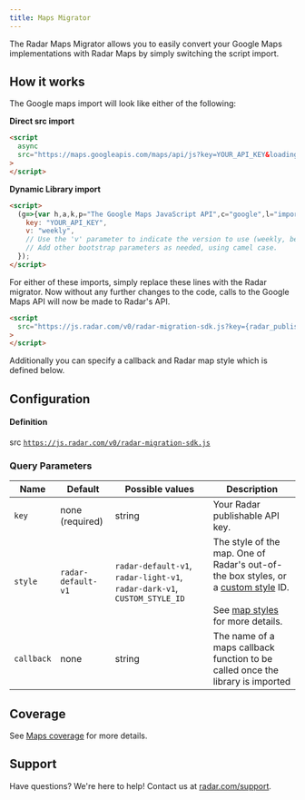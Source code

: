 ```yaml
---
title: Maps Migrator
---
```


The Radar Maps Migrator allows you to easily convert your Google Maps implementations with Radar Maps by simply switching the script import.

## How it works

The Google maps import will look like either of the following:

**Direct src import**
```html
<script
  async
  src="https://maps.googleapis.com/maps/api/js?key=YOUR_API_KEY&loading=async&callback=initMap"
>
</script>
```

**Dynamic Library import**
```html
<script>
  (g=>{var h,a,k,p="The Google Maps JavaScript API",c="google",l="importLibrary",q="__ib__",m=document,b=window;b=b[c]||(b[c]={});var d=b.maps||(b.maps={}),r=new Set,e=new URLSearchParams,u=()=>h||(h=new Promise(async(f,n)=>{await (a=m.createElement("script"));e.set("libraries",[...r]+"");for(k in g)e.set(k.replace(/[A-Z]/g,t=>"_"+t[0].toLowerCase()),g[k]);e.set("callback",c+".maps."+q);a.src=`https://maps.${c}apis.com/maps/api/js?`+e;d[q]=f;a.onerror=()=>h=n(Error(p+" could not load."));a.nonce=m.querySelector("script[nonce]")?.nonce||"";m.head.append(a)}));d[l]?console.warn(p+" only loads once. Ignoring:",g):d[l]=(f,...n)=>r.add(f)&&u().then(()=>d[l](f,...n))})({
    key: "YOUR_API_KEY",
    v: "weekly",
    // Use the 'v' parameter to indicate the version to use (weekly, beta, alpha, etc.).
    // Add other bootstrap parameters as needed, using camel case.
  });
</script>
```

For either of these imports, simply replace these lines with the Radar migrator. Now without any further changes to the code, calls to the Google Maps API will now be made to Radar's API.
```html
<script
  src="https://js.radar.com/v0/radar-migration-sdk.js?key={radar_publishable_key}"
>
</script>

```
Additionally you can specify a callback and Radar map style which is defined below.
## Configuration

#### Definition
<span className="badge badge--success">src</span> <code>https://js.radar.com/v0/radar-migration-sdk.js</code><br/>

### Query Parameters
<div className="full-width-table">

| Name  | Default | Possible values | Description           |
|-------|---------|-----------------|-----------------------|
|`key` | none (required) | string | Your Radar publishable API key. |
| `style` | `radar-default-v1` | `radar-default-v1`, `radar-light-v1`, `radar-dark-v1`, `CUSTOM_STYLE_ID` | The style of the map. One of Radar's out-of-the box styles, or a <a href="/documentation/maps/maps#custom-styles">custom style</a> ID. <br /><br />See [map styles](https://radar.com/documentation/maps/maps#styles) for more details. |
| `callback` | none | string | The name of a maps callback function to be called once the library is imported |
</div>


## Coverage
See [Maps coverage](https://radar.com/documentation/maps/maps#coverage) for more details.


## Support
Have questions? We're here to help! Contact us at [radar.com/support](https://radar.com/support).
